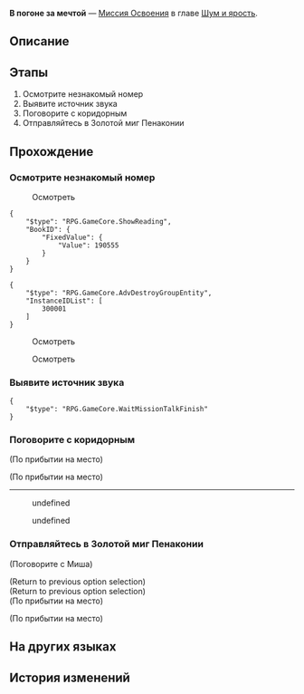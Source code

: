 {{Дополнить|Диалоги.}}
{{Миссия Инфобокс
|id              = 1030202
|Название        = 
|Изображение     = Миссия Освоения В погоне за мечтой.png
|Тип             = Миссия Освоения
|События         = 
|Глава           = Шум и ярость
|Условия         = 
|Персонажи       = Диктор; Миша; Первопроходец
|СтартЛокация    = Галерея мыслей
|Мир             = Пенакония
|Локации         = Галерея мыслей
|Предыдущая      = 
|Следующая       = 
|Награды         = Опыт Освоения*800; Звёздный нефрит*100; Путеводитель путешественника*8; Очищенный эфир*6; Утраченный кристалл*6; "Realitätsprinzip"*1 { text = Realitätsprinzip }; Кредиты*80 000
}}
'''В погоне за мечтой''' — [[Миссия Освоения]] в главе [[Шум и ярость]].

==Описание==
{{Описание|<!--официальное описание из Перекрёстка судеб-->}}

==Этапы==
# Осмотрите незнакомый номер
# Выявите источник звука
# Поговорите с коридорным
# Отправляйтесь в Золотой миг Пенаконии

==Прохождение==
{{Дополнить}}


===Осмотрите незнакомый номер===
{{Описание миссии|локация=Галерея мыслей|Под воздействием прелестного голоса ваши мысли становятся туманными и плавными. Клубы пара, наполняющие комнату, переносят вас из реальности в Мир грёз, созданный из зоны воспоминаний, однако представшая перед вами картина - вовсе не прекрасные грёзы: она больше похожа на кошмар. Более того, помещение отдалённо кажется знакомым.<br />Действительно ли это Пенакония? Видимо, придётся во всём разобраться.}}
{{Диалог Начало}}


:{{Диалог|Изучение}} Осмотреть
<!--Unknown TalkSentence: 103020910-->
<pre>{
	"$type": "RPG.GameCore.ShowReading",
	"BookID": {
		"FixedValue": {
			"Value": 190555
		}
	}
}</pre>
<pre>{
	"$type": "RPG.GameCore.AdvDestroyGroupEntity",
	"InstanceIDList": [
		300001
	]
}</pre>
<!--Unknown TalkSentence: 103020906-->
<!--Unknown TalkSentence: 103020907-->

:{{Диалог|Изучение}} Осмотреть
<!--Unknown TalkSentence: 103020908-->

:{{Диалог|Изучение}} Осмотреть
<!--Unknown TalkSentence: 103020931-->
{{Диалог Конец}}

===Выявите источник звука===
{{Описание миссии|локация=Галерея мыслей|Под воздействием прелестного голоса ваши мысли становятся туманными и плавными. Клубы пара, наполняющие комнату, переносят вас из реальности в Мир грёз, созданный из зоны воспоминаний, однако представшая перед вами картина - вовсе не прекрасные грёзы: она больше похожа на кошмар. Более того, помещение отдалённо кажется знакомым.<br />Стараясь осмыслить произошедшее, вы слышите в номере панический крик... Возможно, стоит проверить, кто его издаёт.}}
{{Диалог Начало}}

<!--Unknown TalkSentence: 103020923-->
<!--Unknown TalkSentence: 103020924-->
<pre>{
	"$type": "RPG.GameCore.WaitMissionTalkFinish"
}</pre>
<!--Unknown TalkSentence: 103020925-->
{{Диалог Конец}}

===Поговорите с коридорным===
{{Описание миссии|локация=Галерея мыслей|Вы касаетесь картины, и непреодолимая сила затягивает вас в нарисованный мир... Нет, это лишь ещё один участок Мира грёз, представляющий собой длинный коридор.<br />Коридорный Миша уже ожидает вас. Кажется, он хочет с вами поговорить.}}
{{Диалог Начало}}
:<!--1-second delay-->
<!--Unknown TalkSentence: 103020926-->
<!--Unknown TalkSentence: 103020927-->
;(По прибытии на место)

;(По прибытии на место)
----
<!--Unknown TalkSentence: 103020941-->
:{{Диалог|Стрелка}} undefined
:<!--Unknown TalkSentence: 103020943-->
:{{Диалог|Стрелка}} undefined
<!--Unknown TalkSentence: 103020945-->
<!--Unknown TalkSentence: 103020946-->
{{Диалог Конец}}

===Отправляйтесь в Золотой миг Пенаконии===
{{Описание миссии|локация=Галерея мыслей|Выслушав объяснение Миши, вы понимаете, что в отеле «Грёзы» ведутся технические работы, а потому, прежде чем попасть в Золотой миг, все гости должны пройти перераспределение. Именно для этого и предназначено помещение, в котором вы находитесь.<br />Чтобы попасть на Пенаконию, вам надо просто коснуться другой картины.}}
{{Диалог Начало}}


;(Поговорите с Миша)
<!--Unknown TalkSentence: 103020971-->
;(Return to previous option selection)
;(Return to previous option selection)
;(По прибытии на место)

;(По прибытии на место)
<!--Unknown TalkSentence: 103020928-->
{{Диалог Конец}}

==На других языках==
{{На других языках
|en   = The Youths Who Chase Dreams
|zhs  = 那些逐梦的年轻人
|zht  = 那些逐夢的年輕人
|ja   = 夢を追う若人たちよ
|ko   = 꿈을 좇는 젊은이들
|es   = Los jóvenes soñadores
|fr   = Jeunes chasseurs de rêves
|ru   = В погоне за мечтой
|th   = หนุ่มสาวนักล่าฝัน
|vi   = Những Người Trẻ Tuổi Tìm Mộng
|de   = Die traumjagende Jugend
|id   = Anak-Anak Muda Pengejar Mimpi Itu
|pt   = Os Jovens Que Perseguem Sonhos
}}

==История изменений==
{{История изменений|2.7}}

